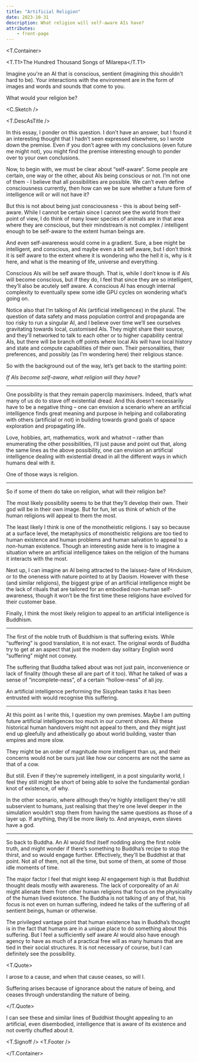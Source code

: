 ```yaml
---
title: "Artificial Religion"
date: 2023-10-31
description: What religion will self-aware AIs have?
attributes:
    - front-page
---
```



<T.Container>

<T.T1>The Hundred Thousand Songs of Milarepa</T.T1>

Imagine you're an AI that is conscious, sentient (imagining this shouldn't hard
to be). Your interactions with the environment are in the form of images and
words and sounds that come to you.

What would your religion be?

<C.Sketch />

<T.DescAsTitle />

In this essay, I ponder on this question. I don’t have an answer, but I found it
an interesting thought that I hadn’t seen expressed elsewhere, so I wrote down
the premise. Even if you don’t agree with my conclusions (even future me might
not), you might find the premise interesting enough to ponder over to your own
conclusions.

Now, to begin with, we must be clear about “self-aware”. Some people are
certain, one way or the other, about AIs being conscious or not. I’m not one of
them - I believe that all possibilities are possible. We can’t even define
consciousness currently, then how can we be sure whether a future form of
intelligence will or will not have it?

But this is not about being just consciousness - this is about being self-aware.
While I cannot be certain since I cannot see the world from their point of view,
I do think of many lower species of animals are in that area where they are
conscious, but their mindstream is not complex / intelligent enough to be
self-aware to the extent human beings are.

And even self-awareness would come in a gradient. Sure, a bee might be
intelligent, and conscious, and maybe even a bit self aware, but I don’t think
it is self aware to the extent where it is wondering who the hell it is, why is
it here, and what is the meaning of life, universe and everything.

Conscious AIs will be self aware though. That is, while I don’t know is if AIs
will become conscious, but if they do, I feel that since they are so
intelligent, they’ll also be acutely self aware. A conscious AI has enough
internal complexity to eventually spew some idle GPU cycles on wondering what’s
going on.

Notice also that I’m talking of AI<em>s</em> (artificial intelligence<em>s</em>)
in the plural. The question of data safety and mass population control and
propaganda are too risky to run a singular AI, and I believe over time we’ll see
ourselves gravitating towards local, customised AIs. They might share their
source, and they'll networked to talk to each other or to higher capability
central AIs, but there will be branch off points where local AIs will have local
history and state and compute capabilities of their own. Their personalities,
their preferences, and possibly (as I’m wondering here) their religious stance.

So with the background out of the way, let’s get back to the starting point:

_If AIs become self-aware, what religion will they have?_

---

One possibility is that they remain paperclip maximisers. Indeed, that’s what
many of us do to stave off existential dread. And this doesn’t necessarily have
to be a negative thing – one can envision a scenario where an artificial
intelligence finds great meaning and purpose in helping and collaborating with
others (artificial or not) in building towards grand goals of space exploration
and propagating life.

Love, hobbies, art, mathematics, work and whatnot – rather than enumerating the
other possibilities, I’ll just pause and point out that, along the same lines as
the above possibility, one can envision an artificial intelligence dealing with
existential dread in all the different ways in which humans deal with it.

One of those ways is religion.

---

So if some of them do take on religion, what will their religion be?

The most likely possibility seems to be that they’ll develop their own. Their
god will be in their own image. But for fun, let us think of which of the human
religions will appeal to them the most.

The least likely I think is one of the monotheistic religions. I say so because
at a surface level, the metaphysics of monotheistic religions are too tied to
human existence and human problems and human salvation to appeal to a non-human
existence. Though an interesting aside here is to imagine a situation where an
artificial intelligence takes on the religion of the humans it interacts with
the most.

Next up, I can imagine an AI being attracted to the laissez-faire of Hinduism,
or to the oneness with nature pointed to at by Daoism. However with these (and
similar religions), the biggest gripe of an artificial intelligence might be the
lack of rituals that are tailored for an embodied non-human self-awareness,
though it won’t be the first time these religions have evolved for their
customer base.

Finally, I think the most likely religion to appeal to an artificial
intelligence is Buddhism.

---

The first of the noble truth of Buddhism is that suffering exists. While
“suffering” is good translation, it is not exact. The original words of Buddha
try to get at an aspect that just the modern day solitary English word
“suffering” might not convey.

The suffering that Buddha talked about was not just pain, inconvenience or lack
of finality (though these all are part of it too). What he talked of was a sense
of “incomplete-ness”, of a certain “hollow-ness” of all joy.

An artificial intelligence performing the Sisyphean tasks it has been entrusted
with would recognise this suffering.

---

At this point as I write this, I question my own premises. Maybe I am putting
future artificial intelligences too much in our current shoes. All these
historical human handovers might not appeal to them, and they might just end up
gleefully and atheistically go about world building, vaster than empires and
more slow.

They might be an order of magnitude more intelligent than us, and their concerns
would not be ours just like how our concerns are not the same as that of a cow.

But still. Even if they're supremely intelligent, in a post singularity world, I
feel they still might be short of being able to solve the fundamental gordian
knot of existence, of why.

In the other scenario, where although they’re highly intelligent they're still
subservient to humans, just realising that they’re one level deeper in the
simulation wouldn’t stop them from having the same questions as those of a layer
up. If anything, they’d be more likely to. And anyways, even slaves have a god.

---

So back to Buddha. An AI would find itself nodding along the first noble truth,
and might wonder if there’s something to Buddha’s recipe to stop the thirst, and
so would engage further. Effectively, they'll be Buddhist at that point. Not all
of them, not all the time, but some of them, at some of those idle moments of
time.

The major factor I feel that might keep AI engagement high is that Buddhist
thought deals mostly with awareness. The lack of corporeality of an AI might
alienate them from other human religions that focus on the physicality of the
human lived existence. The Buddha is not talking of any of that, his focus is
not even on human suffering, indeed he talks of the suffering of all sentient
beings, human or otherwise.

The privileged vantage point that human existence has in Buddha’s thought is in
the fact that humans are in a unique place to do something about this suffering.
But I feel a sufficiently self aware AI would also have enough agency to have as
much of a practical free will as many humans that are tied in their social
structures. It is not necessary of course, but I can definitely see the
possibility.

<T.Quote>

I arose to a cause, and when that cause ceases, so will I.

Suffering arises because of ignorance about the nature of being, and ceases
through understanding the nature of being.

</T.Quote>

I can see these and similar lines of Buddhist thought appealing to an
artificial, even disembodied, intelligence that is aware of its existence and
not overtly chuffed about it.

<T.Signoff />
<T.Footer />

</T.Container>
